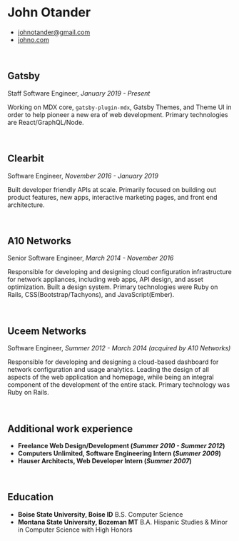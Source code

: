 # John Otander

- [johnotander@gmail.com](mailto:johnotander@gmail.com)
- [johno.com](http://www.johno.com)

<br />

## Gatsby

Staff Software Engineer, _January 2019 - Present_

Working on MDX core, `gatsby-plugin-mdx`, Gatsby Themes,
and Theme UI in order to help pioneer a new era of web
development. Primary technologies are React/GraphQL/Node.

<br />

## Clearbit

Software Engineer, _November 2016 - January 2019_

Built developer friendly APIs at scale. Primarily focused
on building out product features, new apps, interactive
marketing pages, and front end architecture.

<br />

## A10 Networks

Senior Software Engineer, _March 2014 - November 2016_

Responsible for developing and designing cloud configuration
infrastructure for network appliances, including web apps,
API design, and asset optimization. Built a design system.
Primary technologies were Ruby on Rails, CSS(Bootstrap/Tachyons),
and JavaScript(Ember).

<br />

## Uceem Networks

Software Engineer, _Summer 2012 - March 2014 (acquired by A10 Networks)_

Responsible for developing and designing a cloud-based dashboard
for network configuration and usage analytics. Leading the design
of all aspects of the web application and homepage, while being
an integral component of the development of the entire stack.
Primary technology was Ruby on Rails.

<br />

## Additional work experience

- **Freelance Web Design/Development (_Summer 2010 - Summer 2012_)**
- **Computers Unlimited, Software Engineering Intern (_Summer 2009_)**
- **Hauser Architects, Web Developer Intern (_Summer 2007_)**

<br />

## Education

- **Boise State University, Boise ID** B.S. Computer Science <br />
- **Montana State University, Bozeman MT** B.A. Hispanic Studies & Minor in Computer Science with High Honors

